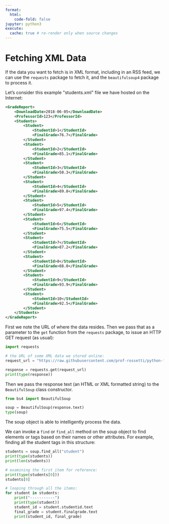 ```yaml
---
format:
  html:
    code-fold: false
jupyter: python3
execute:
  cache: true # re-render only when source changes
---
```



# Fetching XML Data

If the data you want to fetch is in XML format, including in an RSS feed, we can use the `requests` package to fetch it, and the `beautifulsoup4` package to process it.

Let's consider this example \"students.xml\" file we have hosted on the Internet:

```xml
<GradeReport>
    <DownloadDate>2018-06-05</DownloadDate>
    <ProfessorId>123</ProfessorId>
    <Students>
        <Student>
            <StudentId>1</StudentId>
            <FinalGrade>76.7</FinalGrade>
        </Student>
        <Student>
            <StudentId>2</StudentId>
            <FinalGrade>85.1</FinalGrade>
        </Student>
        <Student>
            <StudentId>3</StudentId>
            <FinalGrade>50.3</FinalGrade>
        </Student>
        <Student>
            <StudentId>4</StudentId>
            <FinalGrade>89.8</FinalGrade>
        </Student>
        <Student>
            <StudentId>5</StudentId>
            <FinalGrade>97.4</FinalGrade>
        </Student>
        <Student>
            <StudentId>6</StudentId>
            <FinalGrade>75.5</FinalGrade>
        </Student>
        <Student>
            <StudentId>7</StudentId>
            <FinalGrade>87.2</FinalGrade>
        </Student>
        <Student>
            <StudentId>8</StudentId>
            <FinalGrade>88.0</FinalGrade>
        </Student>
        <Student>
            <StudentId>9</StudentId>
            <FinalGrade>93.9</FinalGrade>
        </Student>
        <Student>
            <StudentId>10</StudentId>
            <FinalGrade>92.5</FinalGrade>
        </Student>
    </Students>
</GradeReport>
```

First we note the URL of where the data resides. Then we pass that as a parameter to the `get` function from the `requests` package, to issue an HTTP GET request (as usual):

```python
import requests

# the URL of some XML data we stored online:
request_url = "https://raw.githubusercontent.com/prof-rossetti/python-for-finance/main/docs/data/gradebook.xml"

response = requests.get(request_url)
print(type(response))
```

Then we pass the response text (an HTML or XML formatted string) to the `BeautifulSoup` class constructor.

```python
from bs4 import BeautifulSoup

soup = BeautifulSoup(response.text)
type(soup)
```

The soup object is able to intelligently process the data.


We can invoke a `find` or `find_all` method on the soup object to find elements or tags based on their names or other attributes. For example, finding all the student tags in this structure:

```python
students = soup.find_all("student")
print(type(students))
print(len(students))
```


```python
# examining the first item for reference:
print(type(students[0]))
students[0]
```

```python
# looping through all the items:
for student in students:
    print("-----------")
    print(type(student))
    student_id = student.studentid.text
    final_grade = student.finalgrade.text
    print(student_id, final_grade)
```

